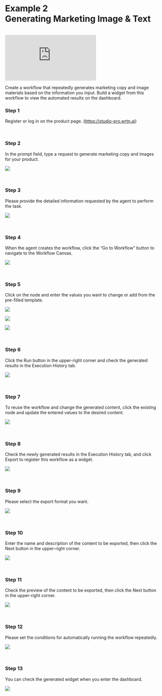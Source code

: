 # **Example 2** <br /> Generating Marketing Image & Text

<br />

<div
  style={{
    position: "relative",
    width: "100%",
    height: 0,
    paddingBottom: "56.25%",
    overflow: "hidden",
  }}
>
  <iframe
    src="https://www.youtube.com/embed/0OWNnh40EqI"
    style={{
      position: "absolute",
      top: 0,
      left: 0,
      width: "100%",
      height: "100%",
      border: "none",
    }}
    title="YouTube video player"
    frameborder="0"
    allow="accelerometer; autoplay; clipboard-write; encrypted-media; gyroscope; picture-in-picture; web-share"
    referrerpolicy="strict-origin-when-cross-origin"
    allowfullscreen
  ></iframe>
</div>

Create a workflow that repeatedly generates marketing copy and image materials based on the information you input. Build a widget from this workflow to view the automated results on the dashboard.

### Step 1

Register or log in on the product page. (https://studio-pro.wrtn.ai)

<br />

### Step 2

In the prompt field, type a request to generate marketing copy and images for your product.

![](/studio-pro/images/docs/use-cases/marketing/step-2-1.png)

<br />

### Step 3

Please provide the detailed information requested by the agent to perform the task.

![](/studio-pro/images/docs/use-cases/marketing/step-3-1.png)

<br />

### Step 4

When the agent creates the workflow, click the “Go to Workflow” button to navigate to the Workflow Canvas.

![](/studio-pro/images/docs/use-cases/marketing/step-4-1.png)

<br />

### Step 5

Click on the node and enter the values you want to change or add from the pre-filled template.

![](/studio-pro/images/docs/use-cases/marketing/step-5-1.png)

![](/studio-pro/images/docs/use-cases/marketing/step-5-2.png)

![](/studio-pro/images/docs/use-cases/marketing/step-5-3.png)

<br />

### Step 6

Click the Run button in the upper-right corner and check the generated results in the Execution History tab.

![](/studio-pro/images/docs/use-cases/marketing/step-6-1.png)

<br />

### Step 7

To reuse the workflow and change the generated content, click the existing node and update the entered values to the desired content.

![](/studio-pro/images/docs/use-cases/marketing/step-7-1.png)

<br />

### Step 8

Check the newly generated results in the Execution History tab, and click Export to register this workflow as a widget.

![](/studio-pro/images/docs/use-cases/marketing/step-8-1.png)

<br />

### Step 9

Please select the export format you want.

![](/studio-pro/images/docs/use-cases/marketing/step-9-1.png)

<br />

### Step 10

Enter the name and description of the content to be exported, then click the Next button in the upper-right corner.

![](/studio-pro/images/docs/use-cases/marketing/step-10-1.png)

<br />

### Step 11

Check the preview of the content to be exported, then click the Next button in the upper-right corner.

![](/studio-pro/images/docs/use-cases/marketing/step-11-1.png)

<br />

### Step 12

Please set the conditions for automatically running the workflow repeatedly.

![](/studio-pro/images/docs/use-cases/marketing/step-12-1.png)

<br />

### Step 13

You can check the generated widget when you enter the dashboard.

![](/studio-pro/images/docs/use-cases/marketing/step-13-1.png)
